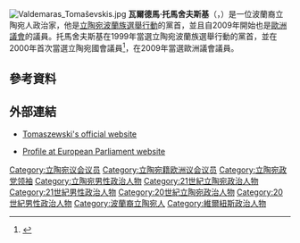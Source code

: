{{expand|time=2016-10-28T02:04:18+00:00}}
[[File:Valdemaras_Tomaševskis.jpg|thumb]]
'''瓦爾德馬·托馬舍夫斯基'''（{{lang-pl|Waldemar Tomaszewski}}，{{bd|1965年|3月3日}}）是一位波蘭裔立陶宛人政治家，他是[[立陶宛波蘭族選舉行動|立陶宛波蘭族選舉行動]]的黨首，並且自2009年開始也是[[歐洲議會|歐洲議會]]的議員。托馬舍夫斯基在1999年當選立陶宛波蘭族選舉行動的黨首，並在2000年首次當選立陶宛國會議員<ref>{{cite web|url=http://www3.lrs.lt/n/rinkimai/20001008/rvapga.htm-812.htm|title=Vilniaus - Šalčininkų (No. 56) Single-member Constituency|author=|date=|work=|publisher=Central Electoral Commission of the Republic of Lithuania|accessdate=5 March 2011|deadurl=yes|archiveurl=https://web.archive.org/web/20070211102226/http://www3.lrs.lt/n/rinkimai/20001008/rvapga.htm-812.htm|archivedate=2007年2月11日|df=}}</ref>，在2009年當選歐洲議會議員。

==參考資料==
{{reflist}}
==外部連結==
* {{pl icon}} [http://www.vtomasevski.lt Tomaszewski's official website] {{Wayback|url=http://www.vtomasevski.lt/ |date=20210126120848 }}
* [http://www.europarl.europa.eu/members/expert/politicalBodies/view.do?group=2977&partNumber=1&language=EN&id=96697 Profile at European Parliament website]
{{DEFAULTSORT:Tomaszewski, Waldemar}}
[[Category:立陶宛议会议员|Category:立陶宛议会议员]]
[[Category:立陶宛籍欧洲议会议员|Category:立陶宛籍欧洲议会议员]]
[[Category:立陶宛政党领袖|Category:立陶宛政党领袖]]
[[Category:立陶宛男性政治人物|Category:立陶宛男性政治人物]]
[[Category:21世紀立陶宛政治人物|Category:21世紀立陶宛政治人物]]
[[Category:21世紀男性政治人物|Category:21世紀男性政治人物]]
[[Category:20世紀立陶宛政治人物|Category:20世紀立陶宛政治人物]]
[[Category:20世紀男性政治人物|Category:20世紀男性政治人物]]
[[Category:波蘭裔立陶宛人|Category:波蘭裔立陶宛人]]
[[Category:維爾紐斯政治人物|Category:維爾紐斯政治人物]]
